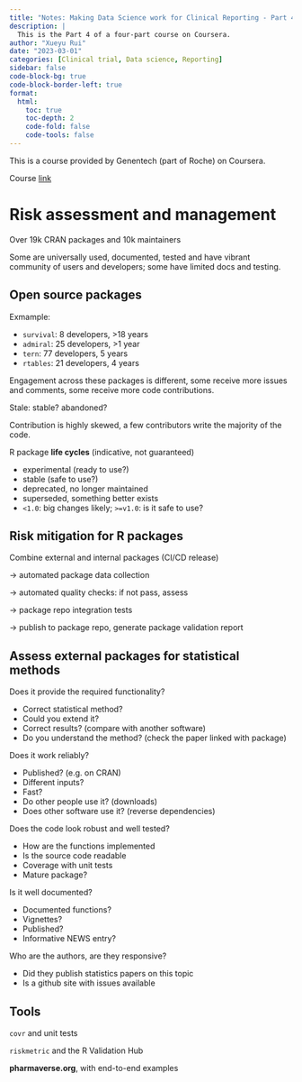 ```yaml
---
title: "Notes: Making Data Science work for Clinical Reporting - Part 4"
description: |
  This is the Part 4 of a four-part course on Coursera.  
author: "Xueyu Rui"
date: "2023-03-01"
categories: [Clinical trial, Data science, Reporting]
sidebar: false
code-block-bg: true
code-block-border-left: true
format: 
  html:
    toc: true
    toc-depth: 2
    code-fold: false
    code-tools: false
---
```


This is a course provided by Genentech (part of Roche) on Coursera. 

Course [link](https://www.coursera.org/learn/making-data-science-work-for-clinical-reporting) 

# Risk assessment and management

Over 19k CRAN packages and 10k maintainers

Some are universally used, documented, tested and have vibrant community of users and developers; some have limited docs and testing.


## Open source packages

Exmample: 

* `survival`: 8 developers, >18 years
* `admiral`: 25 developers, >1 year
* `tern`: 77 developers, 5 years
* `rtables`: 21 developers, 4 years

Engagement across these packages is different, some receive more issues and comments, some receive more code contributions.

Stale: stable? abandoned?

Contribution is highly skewed, a few contributors write the majority of the code.

R package **life cycles** (indicative, not guaranteed)

* experimental (ready to use?)
* stable (safe to use?)
* deprecated, no longer maintained
* superseded, something better exists
* `<1.0`: big changes likely; `>=v1.0`: is it safe to use?




## Risk mitigation for R packages
Combine external and internal packages (CI/CD release)

-> automated package data collection

-> automated quality checks: if not pass, assess

-> package repo integration tests

-> publish to package repo, generate package validation report


## Assess external packages for statistical methods

Does it provide the required functionality?

* Correct statistical method?
* Could you extend it?
* Correct results? (compare with another software)
* Do you understand the method? (check the paper linked with package)

Does it work reliably?

* Published? (e.g. on CRAN)
* Different inputs? 
* Fast?
* Do other people use it? (downloads)
* Does other software use it? (reverse dependencies)

Does the code look robust and well tested?

* How are the functions implemented
* Is the source code readable
* Coverage with unit tests
* Mature package?

Is it well documented?

* Documented functions?
* Vignettes?
* Published?
* Informative NEWS entry?

Who are the authors, are they responsive?

* Did they publish statistics papers on this topic
* Is a github site with issues available


## Tools

`covr` and unit tests

`riskmetric` and the R Validation Hub

**pharmaverse.org**, with end-to-end examples


